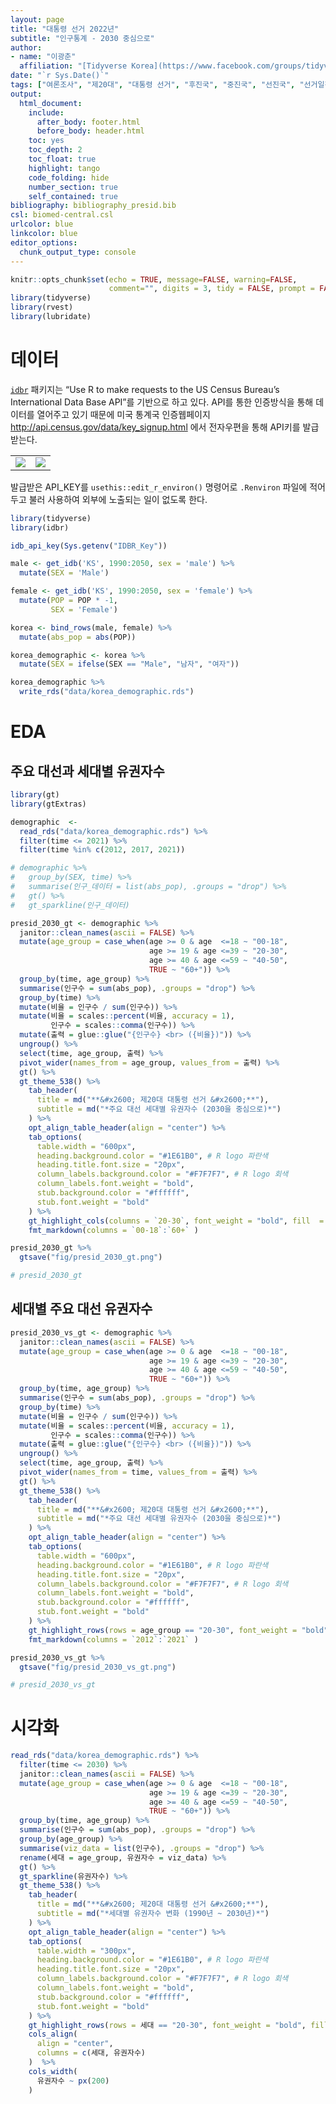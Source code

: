 ```yaml
---
layout: page
title: "대통령 선거 2022년"
subtitle: "인구통계 - 2030 중심으로"
author:
- name: "이광춘"
  affiliation: "[Tidyverse Korea](https://www.facebook.com/groups/tidyverse/)"
date: "`r Sys.Date()`"
tags: ["여론조사", "제20대", "대통령 선거", "후진국", "중진국", "선진국", "선거일정", "경선", "선거통계", "중앙선거여론조사", "2030"]
output:
  html_document: 
    include:
      after_body: footer.html
      before_body: header.html
    toc: yes
    toc_depth: 2
    toc_float: true
    highlight: tango
    code_folding: hide
    number_section: true
    self_contained: true
bibliography: bibliography_presid.bib
csl: biomed-central.csl
urlcolor: blue
linkcolor: blue
editor_options: 
  chunk_output_type: console
---
```


```r
knitr::opts_chunk$set(echo = TRUE, message=FALSE, warning=FALSE,
                      comment="", digits = 3, tidy = FALSE, prompt = FALSE, fig.align = 'center')
library(tidyverse)
library(rvest)
library(lubridate)
```

# 데이터 {#demographic-data}

[`idbr`](https://cran.r-project.org/web/packages/idbr/index.html) 패키지는 "Use R to make requests to the US Census Bureau's International Data Base API"를 기반으로 하고 있다. API를 통한 인증방식을 통해 데이터를 열어주고 있기 때문에 미국 통계국 인증웹페이지 <http://api.census.gov/data/key_signup.html> 에서 전자우편을 통해 API키를 발급받는다.

|                          |                                |
|--------------------------|--------------------------------|
| ![](fig/idbr-apikey.jpg) | ![](fig/idbr-apikey-email.jpg) |

발급받은 API_KEY를 `usethis::edit_r_environ()` 명령어로 `.Renviron` 파일에 적어두고 불러 사용하여 외부에 노출되는 일이 없도록 한다.

```r
library(tidyverse)
library(idbr)

idb_api_key(Sys.getenv("IDBR_Key"))

male <- get_idb('KS', 1990:2050, sex = 'male') %>%
  mutate(SEX = 'Male')

female <- get_idb('KS', 1990:2050, sex = 'female') %>%
  mutate(POP = POP * -1,
         SEX = 'Female')

korea <- bind_rows(male, female) %>%
  mutate(abs_pop = abs(POP))

korea_demographic <- korea %>% 
  mutate(SEX = ifelse(SEX == "Male", "남자", "여자"))

korea_demographic %>% 
  write_rds("data/korea_demographic.rds")

```

# EDA {#demographic-data-EDA}

## 주요 대선과 세대별 유권자수 {#election-generation}

```r
library(gt)
library(gtExtras)

demographic  <-  
  read_rds("data/korea_demographic.rds") %>% 
  filter(time <= 2021) %>% 
  filter(time %in% c(2012, 2017, 2021))

# demographic %>% 
#   group_by(SEX, time) %>% 
#   summarise(인구_데이터 = list(abs_pop), .groups = "drop") %>% 
#   gt() %>%
#   gt_sparkline(인구_데이터)

presid_2030_gt <- demographic %>% 
  janitor::clean_names(ascii = FALSE) %>% 
  mutate(age_group = case_when(age >= 0 & age  <=18 ~ "00-18",
                               age >= 19 & age <=39 ~ "20-30",
                               age >= 40 & age <=59 ~ "40-50",
                               TRUE ~ "60+")) %>% 
  group_by(time, age_group) %>% 
  summarise(인구수 = sum(abs_pop), .groups = "drop") %>% 
  group_by(time) %>% 
  mutate(비율 = 인구수 / sum(인구수)) %>% 
  mutate(비율 = scales::percent(비율, accuracy = 1),
         인구수 = scales::comma(인구수)) %>% 
  mutate(출력 = glue::glue("{인구수} <br> ({비율})")) %>% 
  ungroup() %>% 
  select(time, age_group, 출력) %>% 
  pivot_wider(names_from = age_group, values_from = 출력) %>% 
  gt() %>% 
  gt_theme_538() %>%
    tab_header(
      title = md("**&#x2600; 제20대 대통령 선거 &#x2600;**"),
      subtitle = md("*주요 대선 세대별 유권자수 (2030을 중심으로)*")
    ) %>%
    opt_align_table_header(align = "center") %>%
    tab_options(
      table.width = "600px",
      heading.background.color = "#1E61B0", # R logo 파란색
      heading.title.font.size = "20px",
      column_labels.background.color = "#F7F7F7", # R logo 회색
      column_labels.font.weight = "bold",
      stub.background.color = "#ffffff",
      stub.font.weight = "bold"
    ) %>% 
    gt_highlight_cols(columns = `20-30`, font_weight = "bold", fill  = "#ffffff") %>% 
    fmt_markdown(columns = `00-18`:`60+` ) 

presid_2030_gt %>% 
  gtsave("fig/presid_2030_gt.png")

# presid_2030_gt

```

## 세대별 주요 대선 유권자수 {#election-generation-vs}

```r

presid_2030_vs_gt <- demographic %>% 
  janitor::clean_names(ascii = FALSE) %>% 
  mutate(age_group = case_when(age >= 0 & age  <=18 ~ "00-18",
                               age >= 19 & age <=39 ~ "20-30",
                               age >= 40 & age <=59 ~ "40-50",
                               TRUE ~ "60+")) %>% 
  group_by(time, age_group) %>% 
  summarise(인구수 = sum(abs_pop), .groups = "drop") %>% 
  group_by(time) %>% 
  mutate(비율 = 인구수 / sum(인구수)) %>% 
  mutate(비율 = scales::percent(비율, accuracy = 1),
         인구수 = scales::comma(인구수)) %>% 
  mutate(출력 = glue::glue("{인구수} <br> ({비율})")) %>% 
  ungroup() %>% 
  select(time, age_group, 출력) %>% 
  pivot_wider(names_from = time, values_from = 출력) %>% 
  gt() %>% 
  gt_theme_538() %>%
    tab_header(
      title = md("**&#x2600; 제20대 대통령 선거 &#x2600;**"),
      subtitle = md("*주요 대선 세대별 유권자수 (2030을 중심으로)*")
    ) %>%
    opt_align_table_header(align = "center") %>%
    tab_options(
      table.width = "600px",
      heading.background.color = "#1E61B0", # R logo 파란색
      heading.title.font.size = "20px",
      column_labels.background.color = "#F7F7F7", # R logo 회색
      column_labels.font.weight = "bold",
      stub.background.color = "#ffffff",
      stub.font.weight = "bold"
    ) %>% 
    gt_highlight_rows(rows = age_group == "20-30", font_weight = "bold", fill  = "#ffffff") %>% 
    fmt_markdown(columns = `2012`:`2021` ) 

presid_2030_vs_gt %>% 
  gtsave("fig/presid_2030_vs_gt.png")

# presid_2030_vs_gt
```


# 시각화 {#deomgraphic-viz}



```r
read_rds("data/korea_demographic.rds") %>% 
  filter(time <= 2030) %>% 
  janitor::clean_names(ascii = FALSE) %>% 
  mutate(age_group = case_when(age >= 0 & age  <=18 ~ "00-18",
                               age >= 19 & age <=39 ~ "20-30",
                               age >= 40 & age <=59 ~ "40-50",
                               TRUE ~ "60+")) %>% 
  group_by(time, age_group) %>% 
  summarise(인구수 = sum(abs_pop), .groups = "drop") %>% 
  group_by(age_group) %>% 
  summarise(viz_data = list(인구수), .groups = "drop") %>% 
  rename(세대 = age_group, 유권자수 = viz_data) %>% 
  gt() %>%
  gt_sparkline(유권자수) %>% 
  gt_theme_538() %>%
    tab_header(
      title = md("**&#x2600; 제20대 대통령 선거 &#x2600;**"),
      subtitle = md("*세대별 유권자수 변화 (1990년 ~ 2030년)*")
    ) %>%
    opt_align_table_header(align = "center") %>%
    tab_options(
      table.width = "300px",
      heading.background.color = "#1E61B0", # R logo 파란색
      heading.title.font.size = "20px",
      column_labels.background.color = "#F7F7F7", # R logo 회색
      column_labels.font.weight = "bold",
      stub.background.color = "#ffffff",
      stub.font.weight = "bold"
    ) %>% 
    gt_highlight_rows(rows = 세대 == "20-30", font_weight = "bold", fill  = "#ffffff") %>% 
    cols_align(
      align = "center",
      columns = c(세대, 유권자수)
    )  %>% 
    cols_width(
      유권자수 ~ px(200)
    )
  
```


